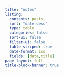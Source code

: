 ```yaml
---
title: "notes"
listing:
  contents: posts
  sort: "date desc"
  type: table
  categories: false
  sort-ui: false
  filter-ui: false
  table-striped: true
  date-format: iso
  fields: [date,title]
page-layout: full
title-block-banner: true
---
```

